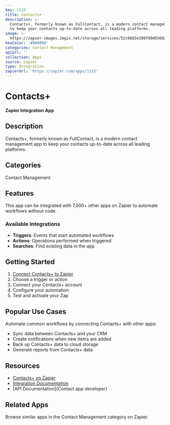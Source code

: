 ```yaml
---
key: 1115
title: Contacts+
description: >-
  Contacts+, formerly known as FullContact, is a modern contact management app
  to keep your contacts up-to-date across all leading platforms.
image: >-
  https://zapier-images.imgix.net/storage/services/52c96b5e108f90d650d2e95023b8f83f.png?auto=format%2Ccompress&ixlib=python-3.0.0&q=50
hexColor: '#000000'
categories: Contact Management
apiUrl: ''
collection: Apps
source: zapier
type: Integration
zapierUrl: 'https://zapier.com/apps/1115'
---
```

# Contacts+

**Zapier Integration App**

## Description

Contacts+, formerly known as FullContact, is a modern contact management app to keep your contacts up-to-date across all leading platforms.

## Categories

Contact Management

## Features

This app can be integrated with 7,000+ other apps on Zapier to automate workflows without code.

### Available Integrations

- **Triggers**: Events that start automated workflows
- **Actions**: Operations performed when triggered
- **Searches**: Find existing data in the app

## Getting Started

1. [Connect Contacts+ to Zapier](https://zapier.com/apps/1115)
2. Choose a trigger or action
3. Connect your Contacts+ account
4. Configure your automation
5. Test and activate your Zap

## Popular Use Cases

Automate common workflows by connecting Contacts+ with other apps:

- Sync data between Contacts+ and your CRM
- Create notifications when new items are added
- Back up Contacts+ data to cloud storage
- Generate reports from Contacts+ data

## Resources

- [Contacts+ on Zapier](https://zapier.com/apps/1115)
- [Integration Documentation](https://zapier.com/apps/1115/integrations)
- [API Documentation](Contact app developer)

## Related Apps

Browse similar apps in the Contact Management category on Zapier.
